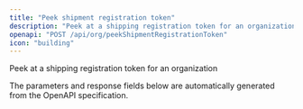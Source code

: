 ```yaml
---
title: "Peek shipment registration token"
description: "Peek at a shipping registration token for an organization"
openapi: "POST /api/org/peekShipmentRegistrationToken"
icon: "building"
---
```


Peek at a shipping registration token for an organization

<Note>
The parameters and response fields below are automatically generated from the OpenAPI specification.
</Note>
